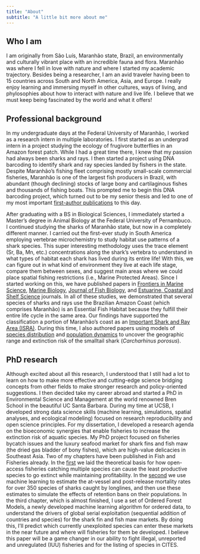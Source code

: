 ```yaml
---
title: "About"
subtitle: "A little bit more about me"
---
```


## Who I am
I am originally from São Luís, Maranhão state, Brazil, an environmentally and culturally vibrant place with an incredible fauna and flora. Maranhão was where I fell in love with nature and where I started my academic trajectory. Besides being a researcher, I am an avid traveler having been to 15 countries across South and North America, Asia, and Europe. I really enjoy learning and immersing myself in other cultures, ways of living, and phylosophies about how to interact with nature and live life. I believe that we must keep being fascinated by the world and what it offers!

## Professional background
In my undergraduate days at the Federal University of Maranhão, I worked as a research intern in multiple laboratories. I first started as an undergrad intern in a project studying the ecology of frugivore butterflies in an Amazon forest patch. While I had a great time there, I knew that my passion had always been sharks and rays. I then started a project using DNA barcoding to identify shark and ray species landed by fishers in the state. Despite Maranhão's fishing fleet comprising mostly small-scale commercial fisheries, Maranhão is one of the largest fish producers in Brazil, with abundant (though declining) stocks of large bony and cartilaginous fishes and thousands of fishing boats. This prompted me to begin this DNA barcoding project, which turned out to be my senior thesis and led to one of my most important [first-author publications](https://www.nature.com/articles/s41598-018-21683-5) to this day.

After graduating with a BS in Biological Sciences, I immediately started a Master's degree in Animal Biology at the Federal University of Pernambuco. I continued studying the sharks of Maranhão state, but now in a completely different manner. I carried out the first-ever study in South America employing vertebrae microchemistry to study habitat use patterns of a shark species. This super interesting methodology uses the trace element (Sr, Ba, Mn, etc.) concentrations along the shark's vertebra to understand in what types of habitat each shark has lived during its entire life! With this, we can figure out in what kind of environment they live at each life stage, compare them between sexes, and suggest main areas where we could place spatial fishing restrictions (i.e., Marine Protected Areas). Since I started working on this, we have published papers in [Frontiers in Marine Science](https://www.frontiersin.org/journals/marine-science/articles/10.3389/fmars.2020.00125/full), [Marine Biology](https://link.springer.com/article/10.1007/s00227-025-04599-3), [Journal of Fish Biology](https://onlinelibrary.wiley.com/doi/abs/10.1111/jfb.14858), and [Estuarine, Coastal and Shelf Science](https://www.sciencedirect.com/science/article/abs/pii/S0272771424003494) journals. In all of these studies, we demonstrated that several species of sharks and rays use the Brazilian Amazon Coast (which comprises Maranhão) is an Essential Fish Habitat because they fulfill their entire life cycle in the same area. Our findings have supported the classification a portion of Maranhão's coast as an [Important Shark and Ray Area (ISRA)](https://sharkrayareas.org/portfolio-item/reentrancias-maranhenses-isra/). During this time, I also authored papers using models of [species distribution](https://onlinelibrary.wiley.com/doi/abs/10.1002/aqc.3293) and [population dynamics](https://journals.plos.org/plosone/article?id=10.1371/journal.pone.0236146) to uncover the geographic range and extinction risk of the smalltail shark (*Carcharhinus porosus*).

## PhD research
Although excited about all this research, I understood that I still had a lot to learn on how to make more effective and cutting-edge science bridging concepts from other fields to make stronger research and policy-oriented suggestions. I then decided take my career abroad and started a PhD in Environmental Science and Management at the world renowned Bren School in the beautiful UC Santa Barbara. During my time at UCSB, I developed strong data science skills (machine learning, simulations, spatial analyses, and ecological modeling) focused on research reproducibility and open science principles. For my dissertation, I developed a research agenda on the bioeconomic synergies that enable fisheries to increase the extinction risk of aquatic species. My PhD project focused on fisheries bycatch issues and the luxury seafood market for shark fins and fish maw (the dried gas bladder of bony fishes), which are high-value delicacies in Southeast Asia. Two of my chapters have been published in Fish and Fisheries already. In the [first](https://onlinelibrary.wiley.com/doi/full/10.1111/faf.12858) we laid the theoretical basis for how open-access fisheries catching multiple species can cause the least productive species to go extinct while maintaining profitability. In the [second](https://onlinelibrary.wiley.com/doi/full/10.1111/faf.12892) we use machine learning to estimate the at-vessel and post-release mortality rates for over 350 species of sharks caught by longlines, and then use these estimates to simulate the effects of retention bans on their populations. In the third chapter, which is almost finished, I use a set of Ordered Forest Models, a newly developed machine learning algorithm for ordered data, to understand the drivers of global serial exploitation (sequential addition of countries and species) for the shark fin and fish maw markets. By doing this, I'll predict which currently unexploited species can enter these markets in the near future and where will fisheries for them be developed. I believe this paper will be a game changer in our ability to fight illegal, unreported and unregulated (IUU) fisheries and for the listing of species in CITES.
